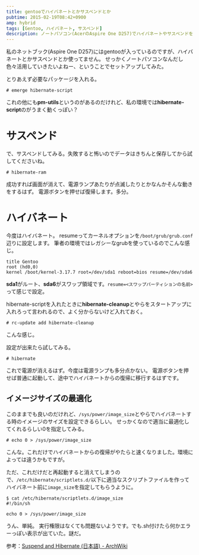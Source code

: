 ```yaml
---
title: gentooでハイバネートとかサスペンドとか
pubtime: 2015-02-19T08:42+0900
amp: hybrid
tags: [Gentoo, ハイバネート, サスペンド]
description: ノートパソコン(AcerのAspire One D257)でハイバネートやサスペンドを使うべく、gentooのセットアップを行ないました。多分他の環境でも動くと思います。
---
```


私のネットブック(Aspire One D257)にはgentooが入っているのですが、ハイバネートとかサスペンドとか使ってません。
せっかくノートパソコンなんだし色々活用していきたいよねー、ということでセットアップしてみた。

とりあえず必要なパッケージを入れる。
```
# emerge hibernate-script
```
これの他にも**pm-utils**というのがあるのだけれど、私の環境では**hibernate-script**のがうまく動くっぽい？


# サスペンド
で、サスペンドしてみる。失敗すると怖いのでデータはきちんと保存してから試してくださいね。
```
# hibernate-ram
```
成功すれば画面が消えて、電源ランプあたりが点滅したりとかなんかそんな動きをするはず。
電源ボタンを押せば復帰します。多分。


# ハイバネート
今度はハイバネート。
resumeってカーネルオプションを`/boot/grub/grub.conf`辺りに設定します。
筆者の環境ではレガシーなgrubを使っているのでこんな感じ。
```
title Gentoo
root (hd0,0)
kernel /boot/kernel-3.17.7 root=/dev/sda1 reboot=bios resume=/dev/sda6
```
**sda1**がルート、**sda6**がスワップ領域です。`resume=<スワップパーティションの名前>`って感じで設定。

hibernate-scriptを入れたときに**hibernate-cleanup**とやらをスタートアップに入れろって言われるので、よく分からないけど入れておく。
```
# rc-update add hibernate-cleanup
```
こんな感じ。

設定が出来たら試してみる。
```
# hibernate
```
これで電源が消えるはず。今度は電源ランプも多分点かない。
電源ボタンを押せば普通に起動して、途中でハイバネートからの復帰に移行するはずです。

## イメージサイズの最適化
このままでも良いのだけれど、`/sys/power/image_size`とやらでハイバネートする時のイメージのサイズを設定できるらしい。
せっかくなので適当に最適化してくれるらしい0を指定してみる。
```
# echo 0 > /sys/power/image_size
```
こんな。これだけでハイバネートからの復帰がやたらと速くなりました。環境によっては違うかもですが。

ただ、これだけだと再起動すると消えてしまうので、`/etc/hibernate/scriptlets.d/`以下に適当なスクリプトファイルを作ってハイバネート前に`image_size`を指定してもらうように。
```
$ cat /etc/hibernate/scriptlets.d/image_size
#!/bin/sh

echo 0 > /sys/power/image_size
```
うん、単純。
実行権限はなくても問題ないようです。でも.sh付けたら何かエラーっぽい表示が出ていた。謎だ。

参考：<a href="https://wiki.archlinux.org/index.php/Suspend_and_Hibernate_(日本語)" target="_blank">Suspend and Hibernate (日本語) - ArchWiki</a>
